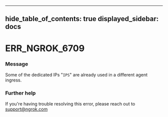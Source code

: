 

---
hide_table_of_contents: true
displayed_sidebar: docs
---


# ERR_NGROK_6709

### Message
Some of the dedicated IPs "`IPS`" are already used in a different agent ingress.

<ErrorDetails />



### Further help
If you're having trouble resolving this error, please reach out to [support@ngrok.com](mailto:support@ngrok.com?subject=Help%20with%20ERR_NGROK_6709)

